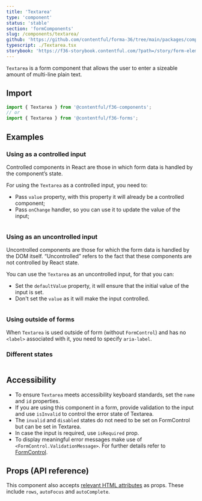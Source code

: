```yaml
---
title: 'Textarea'
type: 'component'
status: 'stable'
section: 'formComponents'
slug: /components/textarea/
github: 'https://github.com/contentful/forma-36/tree/main/packages/components/forms/src/Textarea'
typescript: ./Textarea.tsx
storybook: 'https://f36-storybook.contentful.com/?path=/story/form-elements-textarea--basic'
---
```


`Textarea` is a form component that allows the user to enter a sizeable amount of multi-line plain text.

## Import

```js static=true
import { Textarea } from '@contentful/f36-components';
// or
import { Textarea } from '@contentful/f36-forms';
```

## Examples

### Using as a controlled input

Controlled components in React are those in which form data is handled by the component’s state.

For using the `Textarea` as a controlled input, you need to:

- Pass `value` property, with this property it will already be a controlled component;
- Pass `onChange` handler, so you can use it to update the value of the input;

```jsx file=../../examples/TextareaControlledExample.tsx

```

### Using as an uncontrolled input

Uncontrolled components are those for which the form data is handled by the DOM itself. “Uncontrolled” refers to the fact that these components are not controlled by React state.

You can use the `Textarea` as an uncontrolled input, for that you can:

- Set the `defaultValue` property, it will ensure that the initial value of the input is set.
- Don't set the `value` as it will make the input controlled.

```jsx file=../../examples/TextareaUncontrolledExample.tsx

```

### Using outside of forms

When `Textarea` is used outside of form (without `FormControl`) and has no `<label>` associated with it, you need to specify `aria-label`.

### Different states

```jsx file=../../examples/TextareaStatesExample.tsx

```

## Accessibility

- To ensure `Textarea` meets accessibility keyboard standards, set the `name` and `id` properties.
- If you are using this component in a form, provide validation to the input and use `isInvalid` to control the error state of Textarea.
- The `invalid` and `disabled` states do not need to be set on FormControl but can be set in Textarea.
- In case the input is required, use `isRequired` prop.
- To display meaningful error messages make use of `<FormControl.ValidationMessage>`. For further details refer to [FormControl](./form-control).

## Props (API reference)

This component also accepts [relevant HTML attributes](https://developer.mozilla.org/en-US/docs/Web/HTML/Element/textarea) as props. These include `rows`, `autoFocus` and `autoComplete`.

<PropsTable of="Textarea" />
